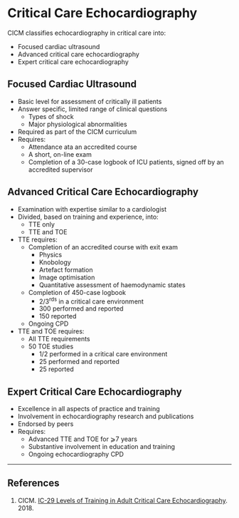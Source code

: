 # Critical Care Echocardiography

CICM classifies echocardiography in critical care into:

* Focused cardiac ultrasound
* Advanced critical care echocardiography
* Expert critical care echocardiography


## Focused Cardiac Ultrasound

* Basic level for assessment of critically ill patients
* Answer specific, limited range of clinical questions
	* Types of shock
	* Major physiological abnormalities
* Required as part of the CICM curriculum
* Requires:
	* Attendance ata an accredited course
	* A short, on-line exam
	* Completion of a 30-case logbook of ICU patients, signed off by an accredited supervisor


## Advanced Critical Care Echocardiography

* Examination with expertise similar to a cardiologist
* Divided, based on training and experience, into:
	* TTE only
	* TTE and TOE
* TTE requires:
	* Completion of an accredited course with exit exam
		* Physics
		* Knobology
		* Artefact formation
		* Image optimisation
		* Quantitative assessment of haemodynamic states
	* Completion of 450-case logbook\
		* 2/3^rds^ in a critical care environment
		* 300 performed and reported
		* 150 reported
	* Ongoing CPD
* TTE and TOE requires:
	* All TTE requirements
	* 50 TOE studies
		* 1/2 performed in a critical care environment
		* 25 performed and reported
		* 25 reported


## Expert Critical Care Echocardiography

* Excellence in all aspects of practice and training
* Involvement in echocardiography research and publications
* Endorsed by peers
* Requires:
	* Advanced TTE and TOE for ⩾7 years
	* Substantive involvement in education and training
	* Ongoing echocardiography CPD


---

## References

1. CICM. [IC-29 Levels of Training in Adult Critical Care Echocardiography](https://cicm.org.au/CICM_Media/CICMSite/Files/Professional/IC-29-Levels-of-Training-in-Adult-Critical-Care-Echocardiography.pdf). 2018.